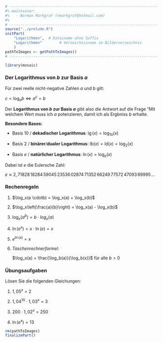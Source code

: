 ```r
# ---------------------------------------------------------------------------
#% maintainer:
#%   - Norman Markgraf (nmarkgraf@hotmail.com)
#%
# ---------------------------------------------------------------------------
source("../prelude.R")
initPart(
    "Logarithmen",  # Dateiname ohne Suffix
    "Logarithmen"        # Verzeichnisname im Bilderverzeichnis 
    )
pathToImages <- getPathToImages()
# ---------------------------------------------------------------------------

library(mosaic)

```


### Der Logarithmus von $b$ zur Basis $a$

Für zwei reelle nicht-negative Zahlen $a$ und $b$ gilt:

$c = \log_a b \Longleftrightarrow a^c = b$

Der **Logarithmus von $b$ zur Basis $a$** gibt also die Antwort auf die Frage
"Mit welchem Wert muss ich $a$ potenzieren, damit ich als Ergbniss $b$ erhalte.


**Besondere Bases:**

- Basis $10$ / **dekadischer Logarithmus**: $\lg(x) = \log_{10}(x)$

- Basis $2$  / **binärer**/**dualer Logarithmus**: $\text{lb}(x) = \text{ld}(x) = \log_2(x)$

- Basis $e$  / **natürlicher Logarithmus**: $\ln(x) = \log_e(x)$

Dabei ist $e$ die Eulersche Zahl: 

$e \approx 2{,}71828 \, 18284 \, 59045 \, 23536 \, 02874 \, 71352 \, 66249 \, 77572 \, 47093 \, 69995 \, \dots$
 
### Rechenregeln

1. $\log_x(a \cdotb) = \log_x(a) + \log_x(b)$

2. $\log_x\left(\frac{a}{b}\right) = \log_x(a) - \log_x(b)$

3. $\log_x\left(a^b\right) = b \cdot log_x(a)$

4. $\ln(e^x) = x \cdot \ln(e) = x$

5. $e^{\ln(x)} = x$

6. *Taschenrechnerformel*:

   $\log_x(a) = \frac{\log_b(a)}{\log_b(x)}$ für alle $b>0$

### Übungsaufgaben

Lösen Sie die folgenden Gleichungen:


1. $1{,}05^x = 2$

2. $1{,}04^{10} \cdot 1{,}03^x = 3$

3. $200 \cdot 1{,}02^x = 250$

4. $\ln(e^x) = 13$


```r
rm(pathToImages)
finalizePart()
```
